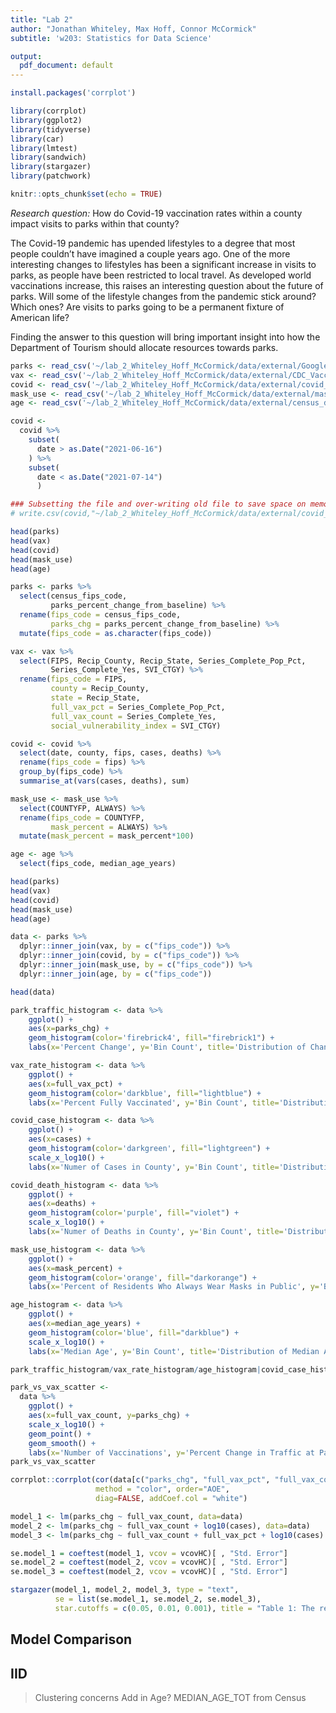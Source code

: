 ```yaml
---
title: "Lab 2"
author: "Jonathan Whiteley, Max Hoff, Connor McCormick"
subtitle: 'w203: Statistics for Data Science'

output:
  pdf_document: default
---
```


```r
install.packages('corrplot')

library(corrplot)
library(ggplot2)
library(tidyverse)
library(car)
library(lmtest)
library(sandwich)
library(stargazer)
library(patchwork)
```

```r
knitr::opts_chunk$set(echo = TRUE)
```

*Research question:* How do Covid-19 vaccination rates within a county impact visits to parks within that county?  

The Covid-19 pandemic has upended lifestyles to a degree that most people couldn’t have imagined a couple years ago. One of the more interesting changes to lifestyles has been a significant increase in visits to parks, as people have been restricted to local travel. As developed world vaccinations increase, this raises an interesting question about the future of parks. Will some of the lifestyle changes from the pandemic stick around? Which ones? Are visits to parks going to be a permanent fixture of American life?

Finding the answer to this question will bring important insight into how the Department of Tourism should allocate resources towards parks. 



```r
parks <- read_csv('~/lab_2_Whiteley_Hoff_McCormick/data/external/Google_Mobility_Report_out.csv')
vax <- read_csv('~/lab_2_Whiteley_Hoff_McCormick/data/external/CDC_Vaccinations_out.csv')
covid <- read_csv('~/lab_2_Whiteley_Hoff_McCormick/data/external/covid_cases_data.csv')
mask_use <- read_csv('~/lab_2_Whiteley_Hoff_McCormick/data/external/mask-use-by-county.csv')
age <- read_csv('~/lab_2_Whiteley_Hoff_McCormick/data/external/census_demographics.csv')

covid <-
  covid %>%
    subset(
      date > as.Date("2021-06-16")
    ) %>%
    subset(
      date < as.Date("2021-07-14")
      )

### Subsetting the file and over-writing old file to save space on memory for us folks on datahub.
# write.csv(covid,"~/lab_2_Whiteley_Hoff_McCormick/data/external/covid_cases_data.csv", row.names = TRUE)

head(parks)
head(vax)
head(covid)
head(mask_use)
head(age)
```

```r
parks <- parks %>% 
  select(census_fips_code, 
         parks_percent_change_from_baseline) %>%
  rename(fips_code = census_fips_code,
         parks_chg = parks_percent_change_from_baseline) %>% 
  mutate(fips_code = as.character(fips_code))

vax <- vax %>% 
  select(FIPS, Recip_County, Recip_State, Series_Complete_Pop_Pct, 
         Series_Complete_Yes, SVI_CTGY) %>% 
  rename(fips_code = FIPS, 
         county = Recip_County, 
         state = Recip_State, 
         full_vax_pct = Series_Complete_Pop_Pct, 
         full_vax_count = Series_Complete_Yes, 
         social_vulnerability_index = SVI_CTGY)

covid <- covid %>% 
  select(date, county, fips, cases, deaths) %>% 
  rename(fips_code = fips) %>% 
  group_by(fips_code) %>% 
  summarise_at(vars(cases, deaths), sum)

mask_use <- mask_use %>% 
  select(COUNTYFP, ALWAYS) %>% 
  rename(fips_code = COUNTYFP, 
         mask_percent = ALWAYS) %>% 
  mutate(mask_percent = mask_percent*100)

age <- age %>% 
  select(fips_code, median_age_years)

head(parks)
head(vax)
head(covid)
head(mask_use)
head(age)

```

```r
data <- parks %>%
  dplyr::inner_join(vax, by = c("fips_code")) %>% 
  dplyr::inner_join(covid, by = c("fips_code")) %>% 
  dplyr::inner_join(mask_use, by = c("fips_code")) %>% 
  dplyr::inner_join(age, by = c("fips_code"))

head(data)
```

```r
park_traffic_histogram <- data %>% 
    ggplot() + 
    aes(x=parks_chg) + 
    geom_histogram(color='firebrick4', fill="firebrick1") +
    labs(x='Percent Change', y='Bin Count', title='Distribution of Change Percentages for Park Traffic')

vax_rate_histogram <- data %>% 
    ggplot() + 
    aes(x=full_vax_pct) + 
    geom_histogram(color='darkblue', fill="lightblue") +
    labs(x='Percent Fully Vaccinated', y='Bin Count', title='Distribution of Population Percentages of Fully Vaccinated Individuals by County')

covid_case_histogram <- data %>% 
    ggplot() + 
    aes(x=cases) + 
    geom_histogram(color='darkgreen', fill="lightgreen") +
    scale_x_log10() + 
    labs(x='Numer of Cases in County', y='Bin Count', title='Distribution of Case Counts per County')

covid_death_histogram <- data %>% 
    ggplot() + 
    aes(x=deaths) + 
    geom_histogram(color='purple', fill="violet") +
    scale_x_log10() + 
    labs(x='Numer of Deaths in County', y='Bin Count', title='Distribution of Death Counts per County')

mask_use_histogram <- data %>% 
    ggplot() + 
    aes(x=mask_percent) + 
    geom_histogram(color='orange', fill="darkorange") + 
    labs(x='Percent of Residents Who Always Wear Masks in Public', y='Bin Count', title='Distribution of Percentage Mask Use by County')

age_histogram <- data %>% 
    ggplot() + 
    aes(x=median_age_years) + 
    geom_histogram(color='blue', fill="darkblue") +
    scale_x_log10() + 
    labs(x='Median Age', y='Bin Count', title='Distribution of Median Age by County')

park_traffic_histogram/vax_rate_histogram/age_histogram|covid_case_histogram/covid_death_histogram/mask_use_histogram
```

```r
park_vs_vax_scatter <- 
  data %>% 
    ggplot() + 
    aes(x=full_vax_count, y=parks_chg) + 
    scale_x_log10() + 
    geom_point() +
    geom_smooth() +
    labs(x='Number of Vaccinations', y='Percent Change in Traffic at Parks', title='Vaccination Count VS Change in Park Traffic by County')
park_vs_vax_scatter
```

```r

corrplot::corrplot(cor(data[c("parks_chg", "full_vax_pct", "full_vax_count" , "cases", "deaths", "mask_percent", "median_age_years")], use = "complete.obs"), 
                   method = "color", order="AOE", 
                   diag=FALSE, addCoef.col = "white")
```


```r
model_1 <- lm(parks_chg ~ full_vax_count, data=data)
model_2 <- lm(parks_chg ~ full_vax_count + log10(cases), data=data)
model_3 <- lm(parks_chg ~ full_vax_count + full_vax_pct + log10(cases) + log10(deaths) + mask_percent + median_age_years, data=data)

```


```r

se.model_1 = coeftest(model_1, vcov = vcovHC)[ , "Std. Error"]
se.model_2 = coeftest(model_2, vcov = vcovHC)[ , "Std. Error"]
se.model_3 = coeftest(model_2, vcov = vcovHC)[ , "Std. Error"]

stargazer(model_1, model_2, model_3, type = "text",
          se = list(se.model_1, se.model_2, se.model_3),
          star.cutoffs = c(0.05, 0.01, 0.001), title = "Table 1: The relationship between vaccination rates and park traffic")

```


## Model Comparison

## IID
> Clustering concerns
> Add in Age? MEDIAN_AGE_TOT from Census

